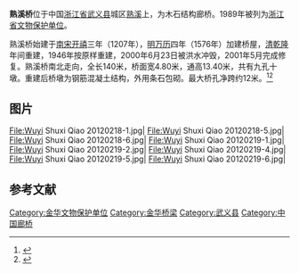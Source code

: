 {{coord|28|53|41|N|119|48|58|E|display=title|scale:10000}}
{{文物保护单位
| 级别 = 省级
| 省区市 = 浙江省
| 名称 = 熟溪桥
| 图片 = [[File:Wuyi_Shuxi_Qiao_20120219-7.jpg|210px]]
| 所在 = [[武义县|武义县]]
| 分类 = 古建筑
| 时代 = 南宋-现代
| 编号 = 第三批
| 登录 = 1989年12月12日
}}

'''熟溪桥'''位于中国[[浙江省|浙江省]][[武义县|武义县]]城区[[武义江|熟溪]]上，为木石结构廊桥。1989年被列为[[浙江省文物保护单位|浙江省文物保护单位]]。

熟溪桥始建于[[南宋|南宋]][[开禧|开禧]]三年（1207年），[[明朝|明]][[万历|万历]]四年（1576年）加建桥屋，[[清朝|清]][[乾隆|乾隆]]年间重建，1946年按原样重建，2000年6月23日被洪水冲毁，2001年5月完成修复。熟溪桥南北走向，全长140米，桥面宽4.80米，通高13.40米，共有九孔十墩。重建后桥墩为钢筋混凝土结构，外用条石包砌。最大桥孔净跨约12米。<ref>{{Cite web|title=熟溪桥－－古代木结构廊桥的艺术珍品|publisher=武义县人民政府|url=http://www.zjwy.gov.cn/wy/mlwy/lyjd/10585.shtml|deadurl=yes|archiveurl=https://web.archive.org/web/20090203064928/http://zjwy.gov.cn/wy/mlwy/lyjd/10585.shtml|archivedate=2009-02-03}}</ref><ref>{{Cite web |title=武义·熟溪桥 |publisher=浙江省文物局 |url=http://www.zjww.gov.cn/subject/2006-02-14/1253616.shtml |access-date=2012-02-17 |archive-url=https://web.archive.org/web/20120504152743/http://zjww.gov.cn/subject/2006-02-14/1253616.shtml |archive-date=2012-05-04 |dead-url=yes }}</ref>

== 图片 ==

<gallery>
File:Wuyi Shuxi Qiao 20120218-1.jpg|
File:Wuyi Shuxi Qiao 20120218-5.jpg|
File:Wuyi Shuxi Qiao 20120218-6.jpg|
File:Wuyi Shuxi Qiao 20120219-1.jpg|
File:Wuyi Shuxi Qiao 20120219-2.jpg|
File:Wuyi Shuxi Qiao 20120219-4.jpg|
File:Wuyi Shuxi Qiao 20120219-5.jpg|
File:Wuyi Shuxi Qiao 20120219-6.jpg|
</gallery>

==参考文献==
{{commonscat|Shuxi Bridge}}
{{reflist}}

{{金华市境内的浙江省文物保护单位}}

{{DEFAULTSORT:shu}}
[[Category:金华文物保护单位|Category:金华文物保护单位]]
[[Category:金华桥梁|Category:金华桥梁]]
[[Category:武义县|Category:武义县]]
[[Category:中国廊桥|Category:中国廊桥]]